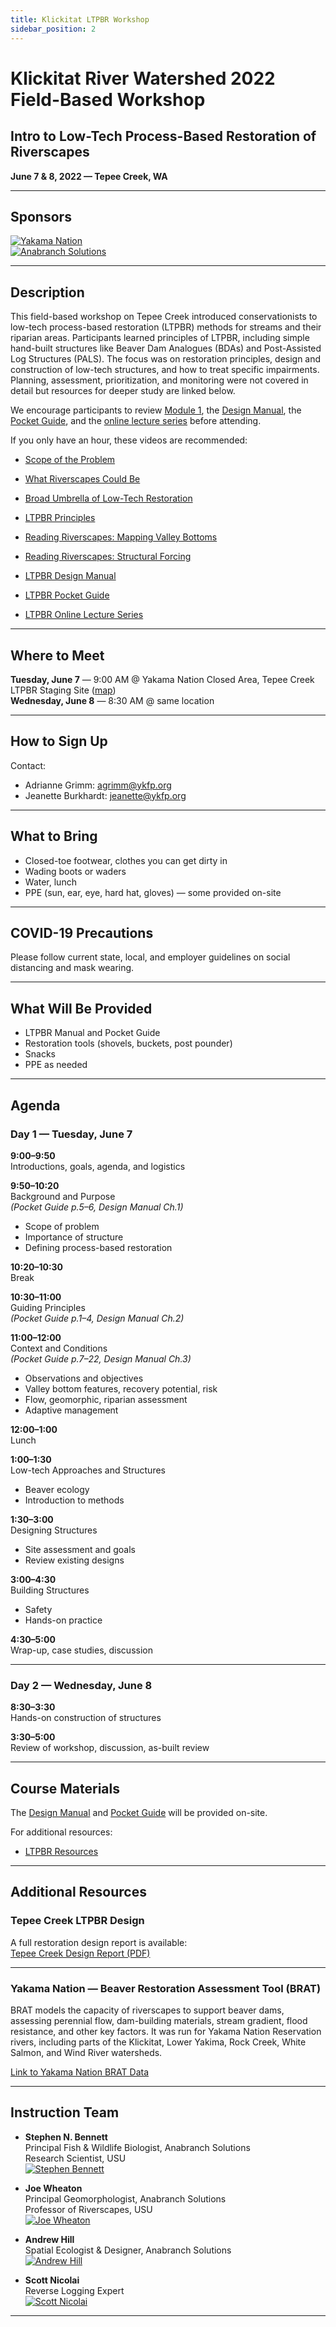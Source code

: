 ```yaml
---
title: Klickitat LTPBR Workshop
sidebar_position: 2
---
```


# Klickitat River Watershed 2022 Field-Based Workshop

## Intro to Low-Tech Process-Based Restoration of Riverscapes

**June 7 & 8, 2022 — Tepee Creek, WA**

---

## Sponsors

[![Yakama Nation](/img/sponsors/Yakama.png)](https://yakamafish-nsn.gov/)  
[![Anabranch Solutions](/img/sponsors/anabranchsolutionslogo-square-450_10.png)](http://www.anabranchsolutions.com)

---

## Description

This field-based workshop on Tepee Creek introduced conservationists to low-tech process-based restoration (LTPBR) methods for streams and their riparian areas. Participants learned principles of LTPBR, including simple hand-built structures like Beaver Dam Analogues (BDAs) and Post-Assisted Log Structures (PALS). The focus was on restoration principles, design and construction of low-tech structures, and how to treat specific impairments. Planning, assessment, prioritization, and monitoring were not covered in detail but resources for deeper study are linked below.

We encourage participants to review [Module 1](/workshops/2020/SGI/Modules/module1), the [Design Manual](/manual), the [Pocket Guide](/resources/pocket), and the [online lecture series](/resources/Topics/) before attending.

If you only have an hour, these videos are recommended:  

- [Scope of the Problem](https://www.youtube.com/watch?v=GnM52tj1BbI&t=234s)  
- [What Riverscapes Could Be](https://www.youtube.com/watch?v=nMGmkIl6gVI)  
- [Broad Umbrella of Low-Tech Restoration](https://www.youtube.com/watch?v=x4LogsoQEn0)  
- [LTPBR Principles](https://www.youtube.com/watch?v=v5gZQDEXlxQ&t=2s)  
- [Reading Riverscapes: Mapping Valley Bottoms](https://www.youtube.com/watch?v=M__bF3zJjmM)  
- [Reading Riverscapes: Structural Forcing](https://youtu.be/Tpxj60utpfs)

- [LTPBR Design Manual](/manual)  
- [LTPBR Pocket Guide](/resources/pocket)  
- [LTPBR Online Lecture Series](/resources/Topics/)

---

## Where to Meet

**Tuesday, June 7** — 9:00 AM @ Yakama Nation Closed Area, Tepee Creek LTPBR Staging Site ([map](https://goo.gl/maps/CmMJnzA51FPdyUnPA))  
**Wednesday, June 8** — 8:30 AM @ same location

<GoogleSlides src="https://www.google.com/maps/d/embed?mid=1osO0nGH5b8UVsUqsC4jaKB60fCYUbFzZ&ehbc=2E312F" title="Tepee Creek LTPBR Staging Site Map" width={640} height={480} />

---

## How to Sign Up

Contact:  
- Adrianne Grimm: agrimm@ykfp.org  
- Jeanette Burkhardt: jeanette@ykfp.org

---

## What to Bring

- Closed-toe footwear, clothes you can get dirty in  
- Wading boots or waders  
- Water, lunch  
- PPE (sun, ear, eye, hard hat, gloves) — some provided on-site

---

## COVID-19 Precautions

Please follow current state, local, and employer guidelines on social distancing and mask wearing.

---

## What Will Be Provided

- LTPBR Manual and Pocket Guide  
- Restoration tools (shovels, buckets, post pounder)  
- Snacks  
- PPE as needed

---

## Agenda

### Day 1 — Tuesday, June 7

**9:00–9:50**  
Introductions, goals, agenda, and logistics

**9:50–10:20**  
Background and Purpose  
*(Pocket Guide p.5–6, Design Manual Ch.1)*

- Scope of problem  
- Importance of structure  
- Defining process-based restoration

**10:20–10:30**  
Break

**10:30–11:00**  
Guiding Principles  
*(Pocket Guide p.1–4, Design Manual Ch.2)*

**11:00–12:00**  
Context and Conditions  
*(Pocket Guide p.7–22, Design Manual Ch.3)*

- Observations and objectives  
- Valley bottom features, recovery potential, risk  
- Flow, geomorphic, riparian assessment  
- Adaptive management

**12:00–1:00**  
Lunch

**1:00–1:30**  
Low-tech Approaches and Structures

- Beaver ecology  
- Introduction to methods

**1:30–3:00**  
Designing Structures

- Site assessment and goals  
- Review existing designs

**3:00–4:30**  
Building Structures

- Safety  
- Hands-on practice

**4:30–5:00**  
Wrap-up, case studies, discussion

---

### Day 2 — Wednesday, June 8

**8:30–3:30**  
Hands-on construction of structures

**3:30–5:00**  
Review of workshop, discussion, as-built review

---

## Course Materials

The [Design Manual](/manual) and [Pocket Guide](/resources/pocket) will be provided on-site.  

For additional resources:  

- [LTPBR Resources](/resources)  

---

## Additional Resources

### Tepee Creek LTPBR Design

A full restoration design report is available:  
[Tepee Creek Design Report (PDF)](https://s3.us-west-2.amazonaws.com/etalweb.joewheaton.org/Workshops/LTPBR/2021/YakamaNation_TepeeCreek_80PercentDesignReport_Final.pdf)

<GoogleSlides src="https://www.google.com/maps/d/embed?mid=1Rd8iPyT1fQT-XaSkw43Yy18bfsJqckxq&ehbc=2E312F" title="Tepee Creek Design Map" width={640} height={480} />

---

### Yakama Nation — Beaver Restoration Assessment Tool (BRAT)

BRAT models the capacity of riverscapes to support beaver dams, assessing perennial flow, dam-building materials, stream gradient, flood resistance, and other key factors. It was run for Yakama Nation Reservation rivers, including parts of the Klickitat, Lower Yakima, Rock Creek, White Salmon, and Wind River watersheds.

[Link to Yakama Nation BRAT Data](http://brat.riverscapes.xyz/Regions/USA/Yakama_Nation/)

---

## Instruction Team

- **Stephen N. Bennett**  
  Principal Fish & Wildlife Biologist, Anabranch Solutions  
  Research Scientist, USU  
  [![Stephen Bennett](/img/people/Steve_Bennett_round.png)](https://www.anabranchsolutions.com/stephen-bennett.html)

- **Joe Wheaton**  
  Principal Geomorphologist, Anabranch Solutions  
  Professor of Riverscapes, USU  
  [![Joe Wheaton](/img/people/Wheaton_round.png)](https://www.anabranchsolutions.com/joe-wheaton.html)

- **Andrew Hill**  
  Spatial Ecologist & Designer, Anabranch Solutions  
  [![Andrew Hill](/img/people/AndyHill_round-02-01.png)](https://www.anabranchsolutions.com/andy-hill.html)

- **Scott Nicolai**  
  Reverse Logging Expert  
  [![Scott Nicolai](/img/people/nikolai-round.png)](https://www.anabranchsolutions.com/scott-nicolai.html)

---

